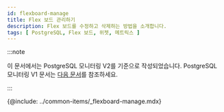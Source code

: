 ```yaml
---
id: flexboard-manage
title: Flex 보드 관리하기
description: Flex 보드를 수정하고 삭제하는 방법을 소개합니다.
tags: [ PostgreSQL, Flex 보드, 위젯, 메트릭스 ]
---
```


:::note

이 문서에서는 PostgreSQL 모니터링 V2를 기준으로 작성되었습니다. PostgreSQL 모니터링 V1 문서는 [다음 문서](../postgresql-v1/flexboard-manage)를 참조하세요.

:::

{@include: ../common-items/_flexboard-manage.mdx}